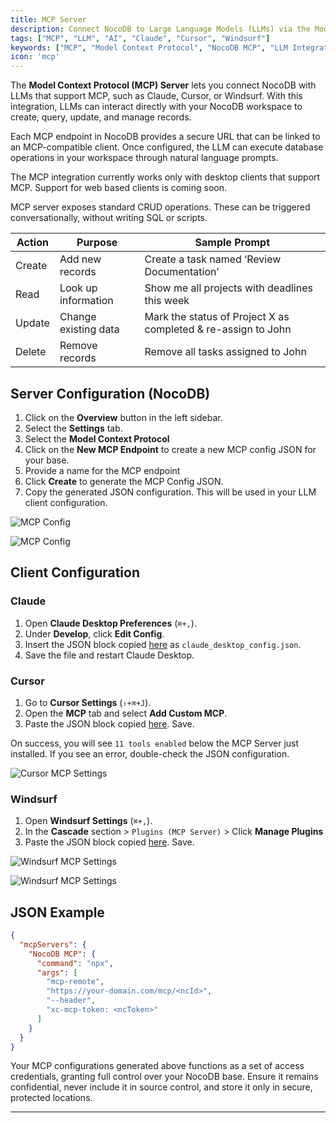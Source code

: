 ```yaml
---
title: MCP Server
description: Connect NocoDB to Large Language Models (LLMs) via the Model Context Protocol (MCP).
tags: ["MCP", "LLM", "AI", "Claude", "Cursor", "Windsurf"]
keywords: ["MCP", "Model Context Protocol", "NocoDB MCP", "LLM Integration", "Claude", "Cursor", "Windsurf"]
icon: 'mcp'
---
```


The **Model Context Protocol (MCP) Server** lets you connect NocoDB with LLMs that support MCP, such as Claude, Cursor, or Windsurf. With this integration, LLMs can interact directly with your NocoDB workspace to create, query, update, and manage records.

Each MCP endpoint in NocoDB provides a secure URL that can be linked to an MCP-compatible client.
Once configured, the LLM can execute database operations in your workspace through natural language prompts.

<Callout type="info"> The MCP integration currently works only with desktop clients that support MCP. Support for web based clients is coming soon. </Callout>

MCP server exposes standard CRUD operations. These can be triggered conversationally, without writing SQL or scripts.

| Action | Purpose              | Sample Prompt                                                 |
|--------|----------------------|---------------------------------------------------------------|
| Create | Add new records      | Create a task named ‘Review Documentation’                    |
| Read   | Look up information  | Show me all projects with deadlines this week                 |
| Update | Change existing data | Mark the status of Project X as completed & re-assign to John |
| Delete | Remove records       | Remove all tasks assigned to John                             |


## Server Configuration (NocoDB)

1. Click on the **Overview** button in the left sidebar.
2. Select the **Settings** tab.
3. Select the **Model Context Protocol**
4. Click on the **New MCP Endpoint** to create a new MCP config JSON for your base.
5. Provide a name for the MCP endpoint
6. Click **Create** to generate the MCP Config JSON.
7. Copy the generated JSON configuration. This will be used in your LLM client configuration.

![MCP Config](/img/v2/mcp/server-configuration.png)

![MCP Config](/img/v2/mcp/server-configuration-2.png)


## Client Configuration

### Claude

1. Open **Claude Desktop Preferences** (`⌘+,`).
2. Under **Develop**, click **Edit Config**.
3. Insert the JSON block copied [here](#server-configuration-nocodb) as `claude_desktop_config.json`.
4. Save the file and restart Claude Desktop.


### Cursor

1. Go to **Cursor Settings** (`⇧+⌘+J`).
2. Open the **MCP** tab and select **Add Custom MCP**.
3. Paste the JSON block copied [here](#server-configuration-nocodb). Save.

<Callout type="info"> On success, you will see `11 tools enabled` below the MCP Server just installed. If you see an error, double-check the JSON configuration. </Callout>

![Cursor MCP Settings](/img/v2/mcp/cursor-mcp.png)


### Windsurf

1. Open **Windsurf Settings** (`⌘+,`).
2. In the **Cascade** section > `Plugins (MCP Server)` > Click **Manage Plugins**
3. Paste the JSON block copied [here](#server-configuration-nocodb). Save.

![Windsurf MCP Settings](/img/v2/mcp/windsurf-mcp-1.png)

![Windsurf MCP Settings](/img/v2/mcp/windsurf-mcp-2.png)


## JSON Example

```json
{
  "mcpServers": {
    "NocoDB MCP": {
      "command": "npx",
      "args": [
        "mcp-remote",
        "https://your-domain.com/mcp/<ncId>",
        "--header",
        "xc-mcp-token: <ncToken>"
      ]
    }
  }
}

````

<Callout type="warning"> Your MCP configurations generated above functions as a set of access credentials, granting full control over your NocoDB base. Ensure it remains confidential, never include it in source control, and store it only in secure, protected locations.</Callout>

---


